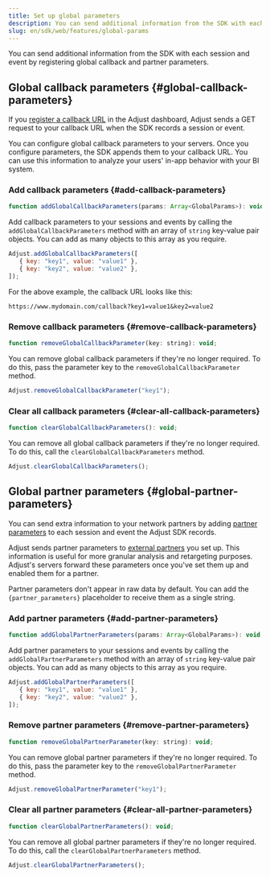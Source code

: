 ```yaml
---
title: Set up global parameters
description: You can send additional information from the SDK with each session and event by registering global callback and partner parameters.
slug: en/sdk/web/features/global-params
---
```


You can send additional information from the SDK with each session and event by registering global callback and partner parameters.

## Global callback parameters {#global-callback-parameters}

If you [register a callback URL](https://help.adjust.com/en/article/set-up-callbacks) in the Adjust dashboard, Adjust sends a GET request to your callback URL when the SDK records a session or event.

You can configure global callback parameters to your servers. Once you configure parameters, the SDK appends them to your callback URL. You can use this information to analyze your users' in-app behavior with your BI system.

### Add callback parameters {#add-callback-parameters}

<CodeBlock title="Method signature">

```js
function addGlobalCallbackParameters(params: Array<GlobalParams>): void;
```

</CodeBlock>

Add callback parameters to your sessions and events by calling the `addGlobalCallbackParameters` method with an array of `string` key-value pair objects. You can add as many objects to this array as you require.

```js
Adjust.addGlobalCallbackParameters([
   { key: "key1", value: "value1" },
   { key: "key2", value: "value2" },
]);
```

For the above example, the callback URL looks like this:

<CodeBlock highlight="key1, value1, key2, value2">

```text
https://www.mydomain.com/callback?key1=value1&key2=value2
```

</CodeBlock>

### Remove callback parameters {#remove-callback-parameters}

<CodeBlock title="Method signature">

```js
function removeGlobalCallbackParameter(key: string): void;
```

</CodeBlock>

You can remove global callback parameters if they're no longer required. To do this, pass the parameter key to the `removeGlobalCallbackParameter` method.

```js
Adjust.removeGlobalCallbackParameter("key1");
```

### Clear all callback parameters {#clear-all-callback-parameters}

```js
function clearGlobalCallbackParameters(): void;
```

You can remove all global callback parameters if they're no longer required. To do this, call the `clearGlobalCallbackParameters` method.

```js
Adjust.clearGlobalCallbackParameters();
```

## Global partner parameters {#global-partner-parameters}

You can send extra information to your network partners by adding [partner parameters](https://help.adjust.com/en/article/data-sharing-ad-network#map-parameters) to each session and event the Adjust SDK records.

Adjust sends partner parameters to [external partners](https://help.adjust.com/en/article/integrated-partners) you set up. This information is useful for more granular analysis and retargeting purposes. Adjust's servers forward these parameters once you've set them up and enabled them for a partner.

<Callout type="note">

Partner parameters don't appear in raw data by default. You can add the `{partner_parameters}` placeholder to receive them as a single string.

</Callout>

### Add partner parameters {#add-partner-parameters}

<CodeBlock title="Method signature">

```js
function addGlobalPartnerParameters(params: Array<GlobalParams>): void;
```

</CodeBlock>

Add partner parameters to your sessions and events by calling the `addGlobalPartnerParameters` method with an array of `string` key-value pair objects. You can add as many objects to this array as you require.

```js
Adjust.addGlobalPartnerParameters([
   { key: "key1", value: "value1" },
   { key: "key2", value: "value2" },
]);
```

### Remove partner parameters {#remove-partner-parameters}

<CodeBlock title="Method signature">

```js
function removeGlobalPartnerParameter(key: string): void;
```

</CodeBlock>

You can remove global partner parameters if they're no longer required. To do this, pass the parameter key to the `removeGlobalPartnerParameter` method.

```js
Adjust.removeGlobalPartnerParameter("key1");
```

### Clear all partner parameters {#clear-all-partner-parameters}

<CodeBlock title="Method signature">

```js
function clearGlobalPartnerParameters(): void;
```

</CodeBlock>

You can remove all global partner parameters if they're no longer required. To do this, call the `clearGlobalPartnerParameters` method.

```js
Adjust.clearGlobalPartnerParameters();
```

